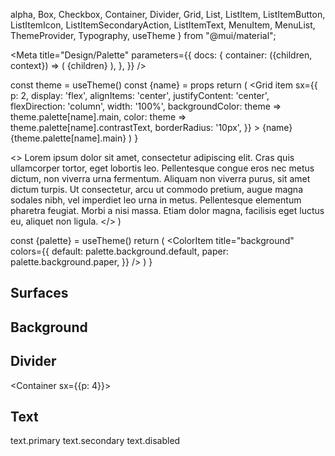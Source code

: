   alpha, Box,
  Checkbox,
  Container,
  Divider,
  Grid,
  List,
  ListItem, ListItemButton, ListItemIcon, ListItemSecondaryAction,
  ListItemText, MenuItem, MenuList,
  ThemeProvider,
  Typography,
  useTheme
} from "@mui/material";

<Meta
  title="Design/Palette"
  parameters={{
    docs: {
      container: ({children, context}) => (
        <DocsContainer context={context}>
          <ThemeProvider theme={lightTheme}>
            <CssBaseline/>
            {children}
          </ThemeProvider>
        </DocsContainer>
      ),
    },
  }}
/>

  const theme = useTheme()
  const {name} = props
  return (
    <Grid item
          sx={{
            p: 2,
            display: 'flex',
            alignItems: 'center',
            justifyContent: 'center',
            flexDirection: 'column',
            width: '100%',
            backgroundColor: theme => theme.palette[name].main,
            color: theme => theme.palette[name].contrastText,
            borderRadius: '10px',
          }}
    >
      <Typography variant="subtitle1">
        {name}
      </Typography>
      <Typography variant="body2">
        {theme.palette[name].main}
      </Typography>
    </Grid>
  )
}

  <>
    Lorem ipsum dolor sit amet, consectetur adipiscing elit. Cras quis ullamcorper tortor, eget lobortis leo.
    Pellentesque congue eros nec metus dictum, non viverra urna fermentum. Aliquam non viverra purus, sit amet
    dictum turpis. Ut consectetur, arcu ut commodo pretium, augue magna sodales nibh, vel imperdiet leo urna in
    metus. Pellentesque elementum pharetra feugiat. Morbi a nisi massa. Etiam dolor magna, facilisis eget luctus eu,
    aliquet non ligula.
  </>
)

  const {palette} = useTheme()
  return (
    <Grid item>
      <ColorItem
        title="background"
        colors={{
          default: palette.background.default,
          paper: palette.background.paper,
        }}
      />
    </Grid>
  )
}

## Surfaces

<Grid container gap={5}>
  <PaletteItem name="primary"/>
  <PaletteItem name="secondary"/>
  <PaletteItem name="success"/>
  <PaletteItem name="info"/>
  <PaletteItem name="warning"/>
  <PaletteItem name="error"/>
</Grid>

## Background

<ColorPalette>

  <BackgroundItem/>
</ColorPalette>

## Divider

<Container sx={{p: 4}}>
  <Divider/>
</Container>

## Text

<Grid container spacing={2}>
  <Grid item xs={3}>
    <Typography variant="subtitle1">
      text.primary
    </Typography>
  </Grid>
  <Grid item xs={9}>
    <Typography sx={{color: 'text.primary'}}>
      <LoremIpsum/>
    </Typography>
  </Grid>
  <Grid item xs={3}>
    <Typography variant="subtitle1">
      text.secondary
    </Typography>
  </Grid>
  <Grid item xs={9}>
    <Typography sx={{color: 'text.secondary'}}>
      <LoremIpsum/>
    </Typography>
  </Grid>
  <Grid item xs={3}>
    <Typography variant="subtitle1">
      text.disabled
    </Typography>
  </Grid>
  <Grid item xs={9}>
    <Typography sx={{color: 'text.disabled'}}>
      <LoremIpsum/>
    </Typography>
  </Grid>
</Grid>
